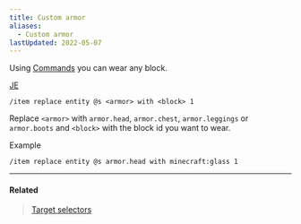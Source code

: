 ```yaml
---
title: Custom armor
aliases:
  - Custom armor
lastUpdated: 2022-05-07
---
```



Using [Commands](/commands) you can wear any block.

[JE](/javaedition)
```mcfunction
/item replace entity @s <armor> with <block> 1
```

Replace `<armor>` with `armor.head`, `armor.chest`, `armor.leggings` or `armor.boots` and `<block>` with the block id you want to wear.

Example
```mcfunction
/item replace entity @s armor.head with minecraft:glass 1
```

<div class="grid md:grid-cols-2 gap-2">
   <Asset name="customarmorglass.webp" alt="Glass custom armor" />
   <Asset name="customarmordirt.webp" alt="Dirt custom armor" />
   <Asset name="customarmorobserver.webp" alt="Observer custom armor" />
   <Asset name="customarmorleaves.webp" alt="Leaves custom armor" />
</div>

---

#### Related
> [Target selectors](/targetselectors)